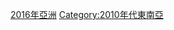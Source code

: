 {{yearcat}}
{{year by category
|m=2
|c=0
|d=1
|y=6
|cat=東南亞
|sortkey=東南亞
|parent=依年份劃分的21世紀東南亞
|subcat=2016年亞洲
}}
[[Category:2016年亞洲|]]
[[Category:2010年代東南亞|Category:2010年代東南亞]]